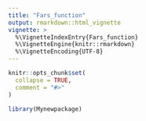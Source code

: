 ---
title: "Fars_function"
output: rmarkdown::html_vignette
vignette: >
  %\VignetteIndexEntry{Fars_function}
  %\VignetteEngine{knitr::rmarkdown}
  %\VignetteEncoding{UTF-8}
---

```{r, include = FALSE}
knitr::opts_chunk$set(
  collapse = TRUE,
  comment = "#>"
)
```

```{r setup}
library(Mynewpackage)
```
